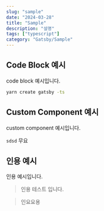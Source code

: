 ```yaml
---
slug: "sample"
date: "2024-03-28"
title: "Sample"
description: "설명"
tags: ["typescript"]
category: "Gatsby/Sample"
---
```


## Code Block 예시

code block 예시입니다.

```bash
yarn create gatsby -ts
```

## Custom Component 예시

custom component 예시입니다.

<Tip>`sdsd` 무요</Tip>

## 인용 예시

인용 예시입니다.

> 인용 테스트 입니다.

> 인요요용
